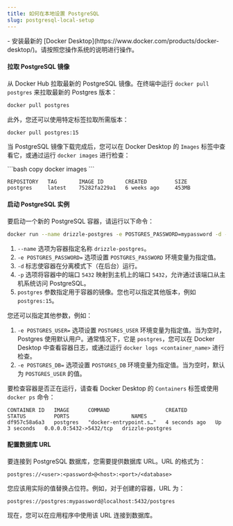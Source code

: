 ```yaml
---
title: 如何在本地设置 PostgreSQL
slug: postgresql-local-setup
---
```



<Prerequisites>
- 安装最新的 [Docker Desktop](https://www.docker.com/products/docker-desktop/)。请按照您操作系统的说明进行操作。
</Prerequisites>

<Steps>

#### 拉取 PostgreSQL 镜像

从 Docker Hub 拉取最新的 PostgreSQL 镜像。在终端中运行 `docker pull postgres` 来拉取最新的 Postgres 版本：

```bash copy
docker pull postgres
```

此外，您还可以使用特定标签拉取所需版本：

```bash copy
docker pull postgres:15
```

当 PostgreSQL 镜像下载完成后，您可以在 Docker Desktop 的 `Images` 标签中查看它，或通过运行 `docker images` 进行检查：

<Section>
```bash copy
docker images
```

```plaintext
REPOSITORY   TAG       IMAGE ID       CREATED         SIZE
postgres     latest    75282fa229a1   6 weeks ago     453MB
```
</Section>

#### 启动 PostgreSQL 实例

要启动一个新的 PostgreSQL 容器，请运行以下命令：

```bash copy
docker run --name drizzle-postgres -e POSTGRES_PASSWORD=mypassword -d -p 5432:5432 postgres
```

1. `--name` 选项为容器指定名称 `drizzle-postgres`。
2. `-e POSTGRES_PASSWORD=` 选项设置 `POSTGRES_PASSWORD` 环境变量为指定值。
3. `-d` 标志使容器在分离模式下（在后台）运行。
4. `-p` 选项将容器中的端口 `5432` 映射到主机上的端口 `5432`，允许通过该端口从主机系统访问 PostgreSQL。
5. `postgres` 参数指定用于容器的镜像。您也可以指定其他版本，例如 `postgres:15`。

您还可以指定其他参数，例如：

1. `-e POSTGRES_USER=` 选项设置 `POSTGRES_USER` 环境变量为指定值。当为空时，Postgres 使用默认用户。通常情况下，它是 `postgres`，您可以在 Docker Desktop 中查看容器日志，或通过运行 `docker logs <container_name>` 进行检查。
2. `-e POSTGRES_DB=` 选项设置 `POSTGRES_DB` 环境变量为指定值。当为空时，默认为 `POSTGRES_USER` 的值。

要检查容器是否正在运行，请查看 Docker Desktop 的 `Containers` 标签或使用 `docker ps` 命令：

```plaintext
CONTAINER ID   IMAGE      COMMAND                  CREATED         STATUS         PORTS                    NAMES
df957c58a6a3   postgres   "docker-entrypoint.s…"   4 seconds ago   Up 3 seconds   0.0.0.0:5432->5432/tcp   drizzle-postgres
```

#### 配置数据库 URL

要连接到 PostgreSQL 数据库，您需要提供数据库 URL。URL 的格式为：

```plaintext
postgres://<user>:<password>@<host>:<port>/<database>
```

您应该用实际的值替换占位符。例如，对于创建的容器，URL 为：

```plaintext
postgres://postgres:mypassword@localhost:5432/postgres
```

现在，您可以在应用程序中使用该 URL 连接到数据库。
</Steps>
